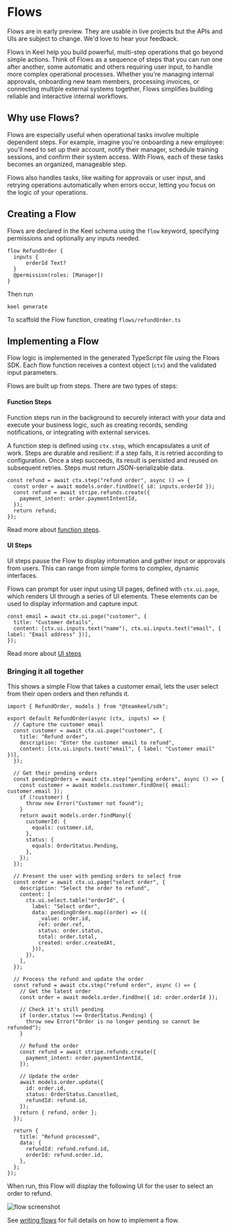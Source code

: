 
# Flows

<Callout type="warning">
  Flows are in early preview. They are usable in live projects but the APIs and UIs are subject to
  change. We'd love to hear your feedback.
</Callout>

Flows in Keel help you build powerful, multi-step operations that go beyond simple actions. Think of Flows as a sequence of steps that you can run one after another, some automatic and others requiring user input, to handle more complex operational processes. Whether you're managing internal approvals, onboarding new team members, processing invoices, or connecting multiple external systems together, Flows simplifies building reliable and interactive internal workflows.

## Why use Flows?

Flows are especially useful when operational tasks involve multiple dependent steps. For example, imagine you're onboarding a new employee: you'll need to set up their account, notify their manager, schedule training sessions, and confirm their system access. With Flows, each of these tasks becomes an organized, manageable step.

Flows also handles tasks, like waiting for approvals or user input, and retrying operations automatically when errors occur, letting you focus on the logic of your operations.

## Creating a Flow

Flows are declared in the Keel schema using the `flow` keyword, specifying permissions and optionally any inputs needed.

```keel
flow RefundOrder {
  inputs {
	  orderId Text?
  }
  @permission(roles: [Manager])
}
```

Then run

```keel
keel generate
```

To scaffold the Flow function, creating `flows/refundOrder.ts`

## Implementing a Flow

Flow logic is implemented in the generated TypeScript file using the Flows SDK. Each flow function receives a context object (`ctx`) and the validated input parameters.

Flows are built up from steps. There are two types of steps:

#### Function Steps

Function steps run in the background to securely interact with your data and execute your business logic, such as creating records, sending notifications, or integrating with external services.

A function step is defined using `ctx.step`, which encapsulates a unit of work. Steps are durable and resilient: if a step fails, it is retried according to configuration. Once a step succeeds, its result is persisted and reused on subsequent retries. Steps must return JSON-serializable data.

```tsx
const refund = await ctx.step("refund order", async () => {
  const order = await models.order.findOne({ id: inputs.orderId });
  const refund = await stripe.refunds.create({
    payment_intent: order.paymentIntentId,
  });
  return refund;
});
```

Read more about [function steps](/flows/functions).

#### UI Steps

UI steps pause the Flow to display information and gather input or approvals from users. This can range from simple forms to complex, dynamic interfaces.

Flows can prompt for user input using UI pages, defined with `ctx.ui.page`, which renders UI through a series of UI elements. These elements can be used to display information and capture input.

```tsx
const email = await ctx.ui.page("customer", {
  title: "Customer details",
  content: [ctx.ui.inputs.text("name"), ctx.ui.inputs.text("email", { label: "Email address" })],
});
```

Read more about [UI steps](/flows/ui)

### Bringing it all together

This shows a simple Flow that takes a customer email, lets the user select from their open orders and then refunds it.

```tsx
import { RefundOrder, models } from "@teamkeel/sdk";

export default RefundOrder(async (ctx, inputs) => {
  // Capture the customer email
  const customer = await ctx.ui.page("customer", {
    title: "Refund order",
    description: "Enter the customer email to refund",
    content: [ctx.ui.inputs.text("email", { label: "Customer email" })],
  });

  // Get their pending orders
  const pendingOrders = await ctx.step("pending orders", async () => {
    const customer = await models.customer.findOne({ email: customer.email });
    if (!customer) {
      throw new Error("Customer not found");
    }
    return await models.order.findMany({
      customerId: {
        equals: customer.id,
      },
      status: {
        equals: OrderStatus.Pending,
      },
    });
  });

  // Present the user with pending orders to select from
  const order = await ctx.ui.page("select order", {
    description: "Select the order to refund",
    content: [
      ctx.ui.select.table("orderId", {
        label: "Select order",
        data: pendingOrders.map((order) => ({
          _value: order.id,
          ref: order.ref,
          status: order.status,
          total: order.total,
          created: order.createdAt,
        })),
      }),
    ],
  });

  // Process the refund and update the order
  const refund = await ctx.step("refund order", async () => {
    // Get the latest order
    const order = await models.order.findOne({ id: order.orderId });

    // Check it's still pending
    if (order.status !== OrderStatus.Pending) {
      throw new Error("Order is no longer pending so cannot be refunded");
    }

    // Refund the order
    const refund = await stripe.refunds.create({
      payment_intent: order.paymentIntentId,
    });

    // Update the order
    await models.order.update({
      id: order.id,
      status: OrderStatus.Cancelled,
      refundId: refund.id,
    });
    return { refund, order };
  });

  return {
    title: "Refund processed",
    data: {
      refundId: refund.refund.id,
      orderId: refund.order.id,
    },
  };
});
```

When run, this Flow will display the following UI for the user to select an order to refund.

![flow screenshot](public/screenshots/flows/intro-flow.png)

See [writing flows](/flows/writing-flows) for full details on how to implement a flow.
